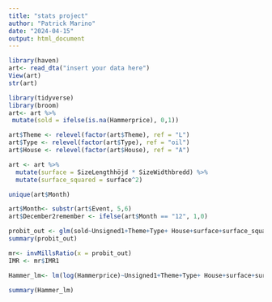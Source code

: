 ```yaml
---
title: "stats project"
author: "Patrick Marino"
date: "2024-04-15"
output: html_document
---
```


```r
library(haven)
art<- read_dta("insert your data here")
View(art)
str(art)
```

```r
library(tidyverse)
library(broom)
art<- art %>%
 mutate(sold = ifelse(is.na(Hammerprice), 0,1))

art$Theme <- relevel(factor(art$Theme), ref = "L")
art$Type <- relevel(factor(art$Type), ref = "oil")
art$House <- relevel(factor(art$House), ref = "A")

art <- art %>%
  mutate(surface = SizeLengthhöjd * SizeWidthbredd) %>%
  mutate(surface_squared = surface^2)

unique(art$Month)

art$Month<- substr(art$Event, 5,6)
art$December2remember <- ifelse(art$Month == "12", 1,0)
```


```r
probit_out <- glm(sold~Unsigned1+Theme+Type+ House+surface+surface_squared + December2remember+Artist+Year, data = art, family = binomial(link = "probit"))
summary(probit_out)
```

```r
mr<- invMillsRatio(x = probit_out)
IMR <- mr$IMR1
```

```r
Hammer_lm<- lm(log(Hammerprice)~Unsigned1+Theme+Type+ House+surface+surface_squared + December2remember+Artist+Year+IMR, data = art)

summary(Hammer_lm)
```






